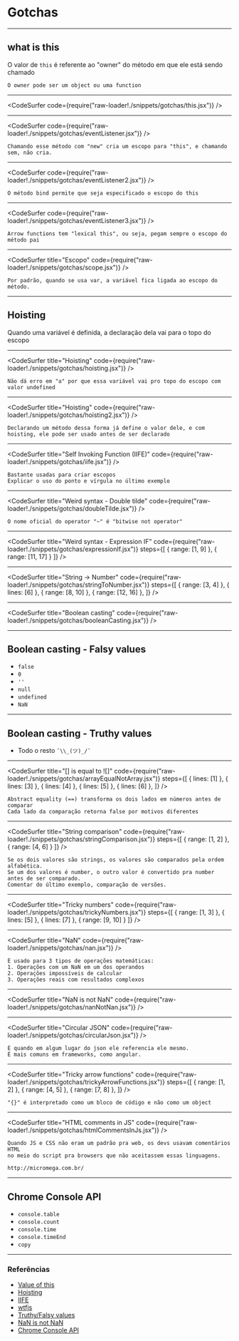 


# Gotchas

---

## what is this

O valor de ```this``` é referente ao "owner" do método em que ele está sendo chamado

```notes
O owner pode ser um object ou uma function
```

---

<CodeSurfer
  code={require("raw-loader!./snippets/gotchas/this.jsx")}
/>

---

<CodeSurfer
  code={require("raw-loader!./snippets/gotchas/eventListener.jsx")}
/>

```notes
Chamando esse método com "new" cria um escopo para "this", e chamando sem, não cria.
```

---

<CodeSurfer
  code={require("raw-loader!./snippets/gotchas/eventListener2.jsx")}
/>

```notes
O método bind permite que seja especificado o escopo do this
```

---

<CodeSurfer
  code={require("raw-loader!./snippets/gotchas/eventListener3.jsx")}
/>

```notes
Arrow functions tem "lexical this", ou seja, pegam sempre o escopo do método pai
```

---

<CodeSurfer
  title="Escopo"
  code={require("raw-loader!./snippets/gotchas/scope.jsx")}
/>

```notes
Por padrão, quando se usa var, a variável fica ligada ao escopo do método.
```

---

## Hoisting

Quando uma variável é definida, a declaração dela vai para o topo do escopo

---

<CodeSurfer
  title="Hoisting"
  code={require("raw-loader!./snippets/gotchas/hoisting.jsx")}
/>

```notes
Não dá erro em "a" por que essa variável vai pro topo do escopo com valor undefined
```

---

<CodeSurfer
  title="Hoisting"
  code={require("raw-loader!./snippets/gotchas/hoisting2.jsx")}
/>

```notes
Declarando um método dessa forma já define o valor dele, e com hoisting, ele pode ser usado antes de ser declarado
```

---

<CodeSurfer
  title="Self Invoking Function (IIFE)"
  code={require("raw-loader!./snippets/gotchas/iife.jsx")}
/>

```notes
Bastante usadas para criar escopos
Explicar o uso do ponto e vírgula no último exemplo
```

---

<CodeSurfer
  title="Weird syntax - Double tilde"
  code={require("raw-loader!./snippets/gotchas/doubleTilde.jsx")}
/>

```notes
O nome oficial do operator "~" é "bitwise not operator"
```

---

<CodeSurfer
  title="Weird syntax - Expression IF"
  code={require("raw-loader!./snippets/gotchas/expressionIf.jsx")}
  steps={[
    { range: [1, 9] },
    { range: [11, 17] }
  ]}
/>

---

<CodeSurfer
  title="String -> Number"
  code={require("raw-loader!./snippets/gotchas/stringToNumber.jsx")}
  steps={[
    { range: [3, 4] },
    { lines: [6] },
    { range: [8, 10] },
    { range: [12, 16] },
  ]}
/>

---

<CodeSurfer
  title="Boolean casting"
  code={require("raw-loader!./snippets/gotchas/booleanCasting.jsx")}
/>

---

## Boolean casting - Falsy values
* ```false```
* ```0```
* ```''```
* ```null```
* ```undefined```
* ```NaN```

---

## Boolean casting - Truthy values
* Todo o resto `¯\\_(ツ)_/¯`

---

<CodeSurfer
  title="[] is equal to ![]"
  code={require("raw-loader!./snippets/gotchas/arrayEqualNotArray.jsx")}
  steps={[
    { lines: [1] },
    { lines: [3] },
    { lines: [4] },
    { lines: [5] },
    { lines: [6] },
  ]}
/>

```notes
Abstract equality (==) transforma os dois lados em números antes de comparar
Cada lado da comparação retorna false por motivos diferentes
```
---

<CodeSurfer
  title="String comparison"
  code={require("raw-loader!./snippets/gotchas/stringComparison.jsx")}
  steps={[
    { range: [1, 2] },
    { range: [4, 6] }
  ]}
/>

```notes
Se os dois valores são strings, os valores são comparados pela ordem alfabética.
Se um dos valores é number, o outro valor é convertido pra number antes de ser comparado.
Comentar do último exemplo, comparação de versões.
```
---

<CodeSurfer
  title="Tricky numbers"
  code={require("raw-loader!./snippets/gotchas/trickyNumbers.jsx")}
  steps={[
    { range: [1, 3] },
    { lines: [5] },
    { lines: [7] },
    { range: [9, 10] }
  ]}
/>

---

<CodeSurfer
  title="NaN"
  code={require("raw-loader!./snippets/gotchas/nan.jsx")}
/>

```notes
É usado para 3 tipos de operações matemáticas:
1. Operações com um NaN em um dos operandos
2. Operações impossíveis de calcular
3. Operações reais com resultados complexos
```
---

<CodeSurfer
  title="NaN is not NaN"
  code={require("raw-loader!./snippets/gotchas/nanNotNan.jsx")}
/>

---

<CodeSurfer
  title="Circular JSON"
  code={require("raw-loader!./snippets/gotchas/circularJson.jsx")}
/>

```notes
É quando em algum lugar do json ele referencia ele mesmo.
É mais comuns em frameworks, como angular.
```
---

<CodeSurfer
  title="Tricky arrow functions"
  code={require("raw-loader!./snippets/gotchas/trickyArrowFunctions.jsx")}
  steps={[
    { range: [1, 2] },
    { range: [4, 5] },
    { range: [7, 8] },
  ]}
/>

```notes
"{}" é interpretado como um bloco de código e não como um object
```
---

<CodeSurfer
  title="HTML comments in JS"
  code={require("raw-loader!./snippets/gotchas/htmlCommentsInJs.jsx")}
/>

```notes
Quando JS e CSS não eram um padrão pra web, os devs usavam comentários HTML
no meio do script pra browsers que não aceitassem essas linguagens.

http://micromega.com.br/
```
---

## Chrome Console API

* ```console.table```
* ```console.count```
* ```console.time```
* ```console.timeEnd```
* ```copy```

---

### Referências

* [Value of this](https://www.w3schools.com/js/js_this.asp)
* [Hoisting](http://loopinfinito.com.br/2014/10/29/hoisting-e-escopo-em-javascript/)
* [IIFE](https://stackoverflow.com/questions/3755606/what-does-the-exclamation-mark-do-before-the-function)
* [wtfjs](https://github.com/denysdovhan/wtfjs)
* [Truthy/Falsy values](http://adripofjavascript.com/blog/drips/truthy-and-falsy-values-in-javascript.html)
* [NaN is not NaN](https://www.ecma-international.org/ecma-262/#sec-strict-equality-comparison)
* [Chrome Console API](https://developers.google.com/web/tools/chrome-devtools)
